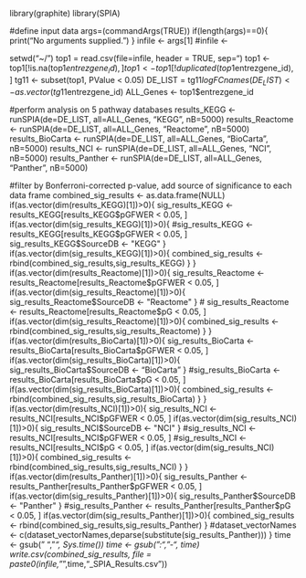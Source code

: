 library(graphite)
library(SPIA)

#define input data
args=(commandArgs(TRUE))
if(length(args)==0){
    print("No arguments supplied.")
}
infile <- args[1]
#infile <- <path_to_list_of_DEGs_from_DESeq2>

setwd("~/")
top1 = read.csv(file=infile, header = TRUE, sep="\t")
top1 <- top1[!is.na(top1$entrezgene_id), ]
top1 <- top1[!duplicated(top1$entrezgene_id), ]
tg11 <- subset(top1, PValue < 0.05)
DE_LIST = tg11$logFC
names(DE_LIST) <- as.vector(tg11$entrezgene_id)
ALL_Genes <- top1$entrezgene_id

#perform analysis on 5 pathway databases
results_KEGG <- runSPIA(de=DE_LIST, all=ALL_Genes, "KEGG", nB=5000)
results_Reactome <- runSPIA(de=DE_LIST, all=ALL_Genes, "Reactome", nB=5000)
results_BioCarta <- runSPIA(de=DE_LIST, all=ALL_Genes, "BioCarta", nB=5000)
results_NCI <- runSPIA(de=DE_LIST, all=ALL_Genes, "NCI", nB=5000)
results_Panther <- runSPIA(de=DE_LIST, all=ALL_Genes, "Panther", nB=5000)

#filter by Bonferroni-corrected p-value, add source of significance to each data frame
combined_sig_results <- as.data.frame(NULL)
if(as.vector(dim(results_KEGG)[1])>0){
  sig_results_KEGG <- results_KEGG[results_KEGG$pGFWER < 0.05, ]
  if(as.vector(dim(sig_results_KEGG)[1])>0){
    #sig_results_KEGG <- results_KEGG[results_KEGG$pGFWER < 0.05, ]
    sig_results_KEGG$SourceDB <- "KEGG"
  }
  if(as.vector(dim(sig_results_KEGG)[1])>0){
    combined_sig_results <- rbind(combined_sig_results,sig_results_KEGG)
  }
}
if(as.vector(dim(results_Reactome)[1])>0){
  sig_results_Reactome <- results_Reactome[results_Reactome$pGFWER < 0.05, ]
  if(as.vector(dim(sig_results_Reactome)[1])>0){
    sig_results_Reactome$SourceDB <- "Reactome"
  }
#  sig_results_Reactome <- results_Reactome[results_Reactome$pG < 0.05, ]
  if(as.vector(dim(sig_results_Reactome)[1])>0){
    combined_sig_results <- rbind(combined_sig_results,sig_results_Reactome)
  }
}
if(as.vector(dim(results_BioCarta)[1])>0){
  sig_results_BioCarta <- results_BioCarta[results_BioCarta$pGFWER < 0.05, ]
  if(as.vector(dim(sig_results_BioCarta)[1])>0){
    sig_results_BioCarta$SourceDB <- "BioCarta"
  }
  #sig_results_BioCarta <- results_BioCarta[results_BioCarta$pG < 0.05, ]
  if(as.vector(dim(sig_results_BioCarta)[1])>0){
    combined_sig_results <- rbind(combined_sig_results,sig_results_BioCarta)
  }
}
if(as.vector(dim(results_NCI)[1])>0){
  sig_results_NCI <- results_NCI[results_NCI$pGFWER < 0.05, ]
  if(as.vector(dim(sig_results_NCI)[1])>0){
    sig_results_NCI$SourceDB <- "NCI"
  }
  #sig_results_NCI <- results_NCI[results_NCI$pGFWER < 0.05, ]
  #sig_results_NCI <- results_NCI[results_NCI$pG < 0.05, ]
  if(as.vector(dim(sig_results_NCI)[1])>0){
    combined_sig_results <- rbind(combined_sig_results,sig_results_NCI)
  }
}
if(as.vector(dim(results_Panther)[1])>0){
  sig_results_Panther <- results_Panther[results_Panther$pGFWER < 0.05, ]
  if(as.vector(dim(sig_results_Panther)[1])>0){
    sig_results_Panther$SourceDB <- "Panther"
  }
  #sig_results_Panther <- results_Panther[results_Panther$pG < 0.05, ]
  if(as.vector(dim(sig_results_Panther)[1])>0){
    combined_sig_results <- rbind(combined_sig_results,sig_results_Panther)
  }
  #dataset_vectorNames <- c(dataset_vectorNames,deparse(substitute(sig_results_Panther)))
}
time <- gsub(" ", "_", Sys.time())
time <- gsub(":", "-", time)
write.csv(combined_sig_results, file = paste0(infile,"_",time,"_SPIA_Results.csv"))
